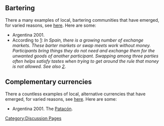 [[Category:Discussion Pages]]

==Bartering==

There a many examples of local, bartering communities that have emerged, for varied reasons, see [http://en.wikipedia.org/wiki/Local_Exchange_Trading_System here]. Here are some:

* Argentina 2001.
* According to [http://en.wikipedia.org/wiki/Barter]: ''In Spain, there is a growing number of exchange markets. These barter markets or swap meets work without money. Participants bring things they do not need and exchange them for the unwanted goods of another participant. Swapping among three parties often helps satisfy tastes when trying to get around the rule that money is not allowed. See also [http://faircompanies.com/videos/view/barcelonas-barter-markets-an-antidote-to-overconsumption/]''.

==Complementary currencies==

There a countless examples of local, alternative currencies that have emerged, for varied reasons, see [http://en.wikipedia.org/wiki/Complementary_currency here]. Here are some:

* Argentina 2001. The [http://en.wikipedia.org/wiki/Patacon Patacón].